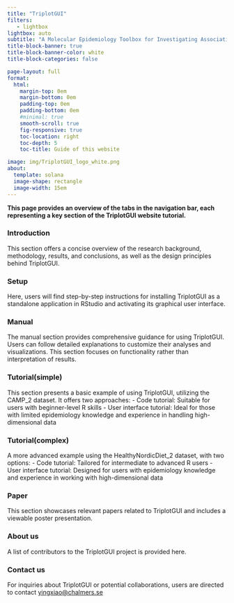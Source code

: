```yaml
---
title: "TriplotGUI"
filters:
   - lightbox
lightbox: auto
subtitle: "A Molecular Epidemiology Toolbox for Investigating Associations between Exposures, Omics and Outcomes."
title-block-banner: true
title-block-banner-color: white
title-block-categories: false

page-layout: full
format:
  html: 
    margin-top: 0em
    margin-bottom: 0em
    padding-top: 0em
    padding-bottom: 0em
    #minimal: true
    smooth-scroll: true
    fig-responsive: true
    toc-location: right
    toc-depth: 5
    toc-title: Guide of this website

image: img/TriplotGUI_logo_white.png
about: 
  template: solana
  image-shape: rectangle
  image-width: 15em
---
```


::: small-text
<strong>This page provides an overview of the tabs in the navigation bar, each representing a key section of the TriplotGUI website tutorial.</strong>
:::

### Introduction

This section offers a concise overview of the research background, methodology, results, and conclusions, as well as the design principles behind TriplotGUI.

### Setup

Here, users will find step-by-step instructions for installing TriplotGUI as a standalone application in RStudio and activating its graphical user interface.

### Manual

The manual section provides comprehensive guidance for using TriplotGUI. Users can follow detailed explanations to customize their analyses and visualizations. This section focuses on functionality rather than interpretation of results.

### Tutorial(simple)

This section presents a basic example of using TriplotGUI, utilizing the CAMP_2 dataset. It offers two approaches: - Code tutorial: Suitable for users with beginner-level R skills - User interface tutorial: Ideal for those with limited epidemiology knowledge and experience in handling high-dimensional data

### Tutorial(complex)

A more advanced example using the HealthyNordicDiet_2 dataset, with two options: - Code tutorial: Tailored for intermediate to advanced R users - User interface tutorial: Designed for users with epidemiology knowledge and experience in working with high-dimensional data

<!-- ### Use Case -->

<!-- This section shows a smoother example of how to use the interface to perform data analysis and interpretation, omiting the detailed explanation in the tutorial. -->

<!-- The dataset used is ExposomeChallenge. -->

### Paper

This section showcases relevant papers related to TriplotGUI and includes a viewable poster presentation.

### About us

A list of contributors to the TriplotGUI project is provided here.

### Contact us

For inquiries about TriplotGUI or potential collaborations, users are directed to contact <a href="mailto:yingxiao@chalmers.se">yingxiao\@chalmers.se </a>
